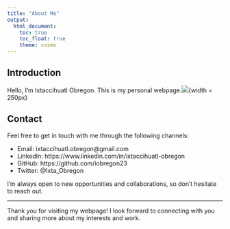 ```yaml
---
title: "About Me"
output: 
  html_document:
    toc: true
    toc_float: true
    theme: cosmo
---
```


## Introduction

Hello, I'm Ixtaccihuatl Obregon. This is my personal webpage.![](Profile Picture 2023.jpg){width = 250px}

## Contact

Feel free to get in touch with me through the following channels:

- Email: ixtaccihuatl.obregon@gmail.com
- LinkedIn: https://www.linkedin.com/in/ixtaccihuatl-obregon
- GitHub: https://github.com/iobregon23
- Twitter: @Ixta_Obregon

I'm always open to new opportunities and collaborations, so don't hesitate to reach out.

---

Thank you for visiting my webpage! I look forward to connecting with you and sharing more about my interests and work.


